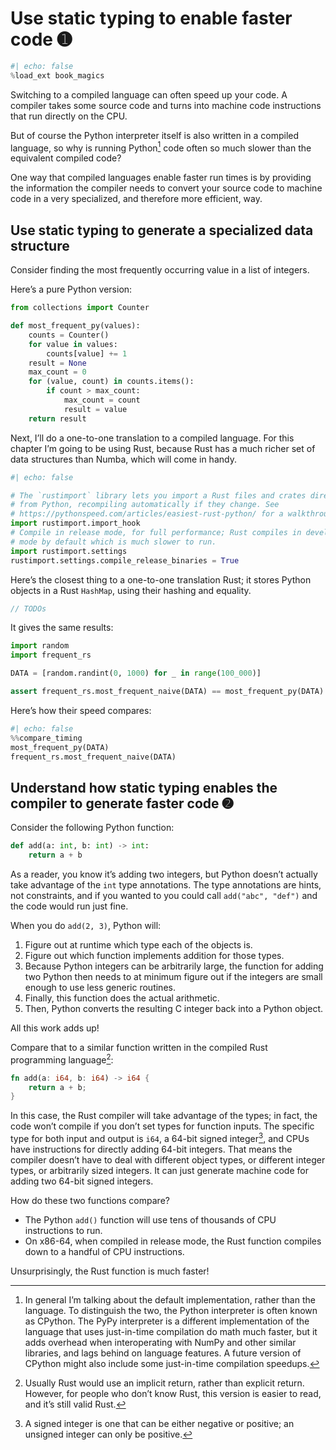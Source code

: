 # Use static typing to enable faster code ➊

```python
#| echo: false
%load_ext book_magics
```

Switching to a compiled language can often speed up your code.
A compiler takes some source code and turns into machine code instructions that run directly on the CPU.

But of course the Python interpreter itself is also written in a compiled language, so why is running Python[^cpython] code often so much slower than the equivalent compiled code?

[^cpython]: In general I'm talking about the default implementation, rather than the language. To distinguish the two, the Python interpreter is often known as CPython. The PyPy interpreter is a different implementation of the language that uses just-in-time compilation do math much faster, but it adds overhead when interoperating with NumPy and other similar libraries, and lags behind on language features. A future version of CPython might also include some just-in-time compilation speedups.

One way that compiled languages enable faster run times is by providing the information the compiler needs to convert your source code to machine code in a very specialized, and therefore more efficient, way.

## Use static typing to generate a specialized data structure

Consider finding the most frequently occurring value in a list of integers.

Here's a pure Python version:

```python
from collections import Counter

def most_frequent_py(values):
    counts = Counter()
    for value in values:
        counts[value] += 1
    result = None
    max_count = 0
    for (value, count) in counts.items():
        if count > max_count:
            max_count = count
            result = value
    return result
```

Next, I'll do a one-to-one translation to a compiled language.
For this chapter I'm going to be using Rust, because Rust has a much richer set of data structures than Numba, which will come in handy.

```python
#| echo: false

# The `rustimport` library lets you import a Rust files and crates directly
# from Python, recompiling automatically if they change. See
# https://pythonspeed.com/articles/easiest-rust-python/ for a walkthrough.
import rustimport.import_hook
# Compile in release mode, for full performance; Rust compiles in development
# mode by default which is much slower to run.
import rustimport.settings
rustimport.settings.compile_release_binaries = True
```

Here's the closest thing to a one-to-one translation Rust; it stores Python objects in a Rust `HashMap`, using their hashing and equality.

```rust
// TODOs
```

It gives the same results:

```python
import random
import frequent_rs

DATA = [random.randint(0, 1000) for _ in range(100_000)]

assert frequent_rs.most_frequent_naive(DATA) == most_frequent_py(DATA)
```

Here's how their speed compares:

```python
#| echo: false
%%compare_timing
most_frequent_py(DATA)
frequent_rs.most_frequent_naive(DATA)
```

## Understand how static typing enables the compiler to generate faster code ➋

Consider the following Python function:

```python
def add(a: int, b: int) -> int:
    return a + b
```

As a reader, you know it's adding two integers, but Python doesn't actually take advantage of the `int` type annotations.
The type annotations are hints, not constraints, and if you wanted to you could call `add("abc", "def")` and the code would run just fine.

When you do `add(2, 3)`, Python will:

1. Figure out at runtime which type each of the objects is.
2. Figure out which function implements addition for those types.
3. Because Python integers can be arbitrarily large, the function for adding two Python then needs to at minimum figure out if the integers are small enough to use less generic routines.
4. Finally, this function does the actual arithmetic.
5. Then, Python converts the resulting C integer back into a Python object.

All this work adds up!

Compare that to a similar function written in the compiled Rust programming language[^rust]:

```rust
fn add(a: i64, b: i64) -> i64 {
    return a + b;
}
```

[^rust]: Usually Rust would use an implicit return, rather than explicit return. However, for people who don't know Rust, this version is easier to read, and it's still valid Rust.

In this case, the Rust compiler will take advantage of the types; in fact, the code won't compile if you don't set types for function inputs.
The specific type for both input and output is `i64`, a 64-bit signed integer[^signed], and CPUs have instructions for directly adding 64-bit integers.
That means the compiler doesn't have to deal with different object types, or different integer types, or arbitrarily sized integers.
It can just generate machine code for adding two 64-bit signed integers.

How do these two functions compare?

* The Python `add()` function will use tens of thousands of CPU instructions to run.
* On x86-64, when compiled in release mode, the Rust function compiles down to a handful of CPU instructions.

Unsurprisingly, the Rust function is much faster!

[^signed]: A signed integer is one that can be either negative or positive; an unsigned integer can only be positive.
